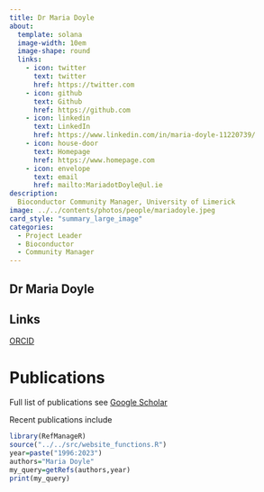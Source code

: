 ```yaml
---
title: Dr Maria Doyle
about:
  template: solana
  image-width: 10em
  image-shape: round
  links:
    - icon: twitter
      text: twitter
      href: https://twitter.com
    - icon: github
      text: Github
      href: https://github.com
    - icon: linkedin
      text: LinkedIn
      href: https://www.linkedin.com/in/maria-doyle-11220739/
    - icon: house-door
      text: Homepage
      href: https://www.homepage.com 
    - icon: envelope
      text: email
      href: mailto:MariadotDoyle@ul.ie
description: 
  Bioconductor Community Manager, University of Limerick
image: ../../contents/photos/people/mariadoyle.jpeg
card_style: "summary_large_image"
categories:
  - Project Leader
  - Bioconductor
  - Community Manager
---
```


## Dr Maria Doyle

## Links

[ORCID](https://orcid.org/..)

# Publications

Full list of publications see [Google Scholar](https://scholar.google.com/..)

Recent publications include

```r
library(RefManageR)
source("../../src/website_functions.R")
year=paste("1996:2023")
authors="Maria Doyle"
my_query=getRefs(authors,year)
print(my_query)
```
